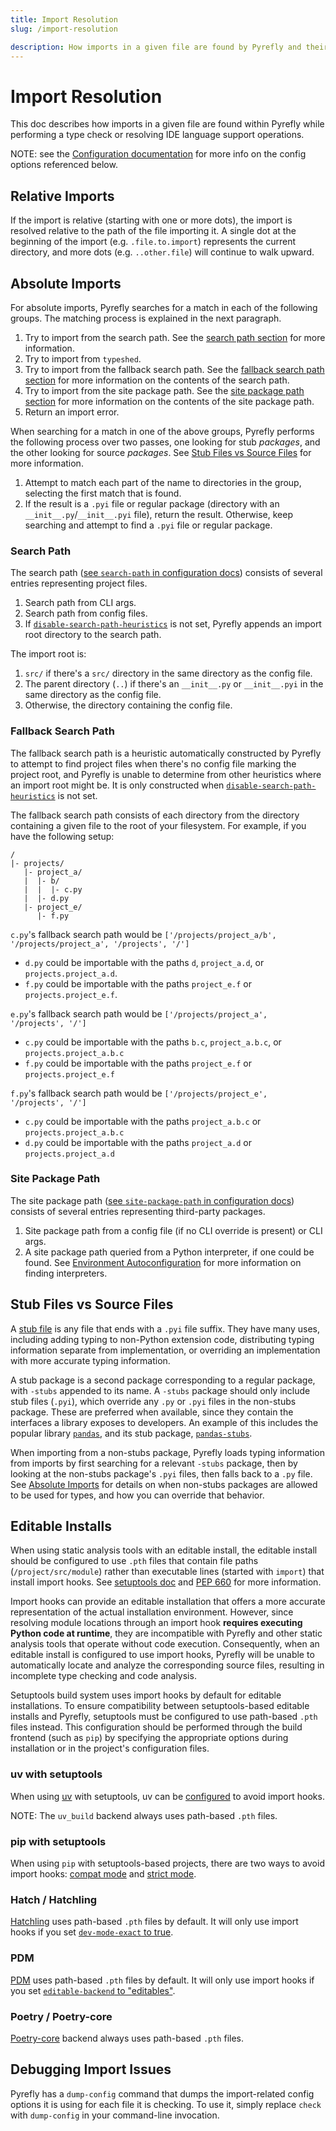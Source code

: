 ```yaml
---
title: Import Resolution
slug: /import-resolution

description: How imports in a given file are found by Pyrefly and their bindings are resolved, including files that are being type checked
---
```


# Import Resolution

This doc describes how imports in a given file are found within Pyrefly while performing
a type check or resolving IDE language support operations.

NOTE: see the [Configuration documentation](./configuration.mdx) for more info on
the config options referenced below.

## Relative Imports

If the import is relative (starting with one or more dots), the import is
resolved relative to the path of the file importing it. A single dot at the
beginning of the import (e.g. `.file.to.import`) represents the current
directory, and more dots (e.g. `..other.file`) will continue to walk upward.

## Absolute Imports

For absolute imports, Pyrefly searches for a match in each of the following groups. The
matching process is explained in the next paragraph.

1. Try to import from the search path. See the [search path section](#search-path) for more information.
2. Try to import from `typeshed`.
3. Try to import from the fallback search path. See the [fallback search path section](#fallback-search-path) for
more information on the contents of the search path.
4. Try to import from the site package path. See the
[site package path section](#site-package-path) for more information on the contents
of the site package path.
5. Return an import error.

When searching for a match in one of the above groups, Pyrefly performs the following process
over two passes, one looking for stub *packages*, and the other looking for source *packages*. See
[Stub Files vs Source Files](#stub-files-vs-source-files) for more information.

1. Attempt to match each part of the name to directories in the group, selecting the first
match that is found.
2. If the result is a `.pyi` file or regular package (directory with an
`__init__.py`/`__init__.pyi` file), return the result. Otherwise, keep searching and
attempt to find a `.pyi` file or regular package.

### Search Path

The search path ([see `search-path` in configuration docs](configuration.mdx#search-path))
consists of several entries representing project files.

1. Search path from CLI args.
2. Search path from config files.
3. If [`disable-search-path-heuristics`](configuration.mdx#disable-search-path-heuristics)
   is not set, Pyrefly appends an import root directory to the search path.

The import root is:
1. `src/` if there's a `src/` directory in the same directory as the config file.
2. The parent directory (`..`) if there's an `__init__.py` or `__init__.pyi` in the same
   directory as the config file.
3. Otherwise, the directory containing the config file.

### Fallback Search Path

The fallback search path is a heuristic automatically constructed by Pyrefly to attempt to
find project files when there's no config file marking the project root, and Pyrefly
is unable to determine from other heuristics where an import root might be.
It is only constructed when
[`disable-search-path-heuristics`](configuration.mdx#disable-search-path-heuristics)
is not set.

The fallback search path consists of each directory from the directory containing
a given file to the root of your filesystem. For example, if you have the following setup:

```
/
|- projects/
   |- project_a/
   |  |- b/
   |  |  |- c.py
   |  |- d.py
   |- project_e/
      |- f.py
```

`c.py`'s fallback search path would be `['/projects/project_a/b', '/projects/project_a',
'/projects', '/']`
- `d.py` could be importable with the paths `d`, `project_a.d`, or `projects.project_a.d`.
- `f.py` could be importable with the paths `project_e.f` or `projects.project_e.f`.

`e.py`'s fallback search path would be `['/projects/project_a', '/projects', '/']`
- `c.py` could be importable with the paths `b.c`, `project_a.b.c`, or `projects.project_a.b.c`
- `f.py` could be importable with the paths `project_e.f` or `projects.project_e.f`

`f.py`'s fallback search path would be `['/projects/project_e', '/projects', '/']`
- `c.py` could be importable with the paths `project_a.b.c` or `projects.project_a.b.c`
- `d.py` could be importable with the paths `project_a.d` or `projects.project_a.d`

### Site Package Path

The site package path
([see `site-package-path` in configuration docs](configuration.mdx#site-package-path))
consists of several entries representing third-party packages.

1. Site package path from a config file (if no CLI override is present) or CLI args.
2. A site package path queried from a Python interpreter, if one could be found.
   See [Environment Autoconfiguration](configuration.mdx#environment-autoconfiguration)
   for more information on finding interpreters.

## Stub Files vs Source Files

A
[stub file](https://typing.python.org/en/latest/spec/distributing.html#stub-files)
is any file that ends with a `.pyi` file suffix. They have many uses, including
adding typing to non-Python extension code, distributing typing information
separate from implementation, or overriding an implementation with more accurate
typing information.

A stub package is a second package corresponding to a regular package, with `-stubs`
appended to its name. A `-stubs` package should only include stub files (`.pyi`),
which override any `.py` or `.pyi` files in the non-stubs package. These are preferred
when available, since they contain the interfaces a library exposes to developers. An
example of this includes the popular library [`pandas`](https://github.com/pandas-dev/pandas),
and its stub package, [`pandas-stubs`](https://github.com/pandas-dev/pandas-stubs).

When importing from a non-stubs package, Pyrefly loads typing information from
imports by first searching for a relevant `-stubs` package, then by looking at
the non-stubs package's `.pyi` files, then falls back to a `.py` file. See
[Absolute Imports](#absolute-imports) for details on when non-stubs packages
are allowed to be used for types, and how you can override that behavior.

## Editable Installs

When using static analysis tools with an editable install, the editable install should be configured to use `.pth`
files that contain file paths (`/project/src/module`) rather than executable lines (started with `import`) that
install import hooks. See [setuptools doc](https://setuptools.pypa.io/en/latest/userguide/development_mode.html)
and [PEP 660](https://peps.python.org/pep-0660/) for more information.

Import hooks can provide an editable installation that offers a more accurate representation of the actual installation
environment. However, since resolving module locations through an import hook
**requires executing Python code at runtime**, they are incompatible with Pyrefly and other static analysis tools that
operate without code execution. Consequently, when an editable install is configured to use import hooks, Pyrefly
will be unable to automatically locate and analyze the corresponding source files, resulting in incomplete type checking and
code analysis.

Setuptools build system uses import hooks by default for editable installations. To ensure compatibility between
setuptools-based editable installs and Pyrefly, setuptools must be configured to use path-based `.pth` files instead.
This configuration should be performed through the build frontend (such as `pip`) by specifying the appropriate
options during installation or in the project's configuration files.

### uv with setuptools

When using [uv](https://docs.astral.sh/uv/) with setuptools, uv can be
[configured](https://docs.astral.sh/uv/reference/settings/#config-settings) to avoid import hooks.

NOTE: The `uv_build` backend always uses path-based `.pth` files.

### pip with setuptools
When using `pip` with setuptools-based projects, there are two ways to avoid import hooks:
[compat mode](https://setuptools.pypa.io/en/latest/userguide/development_mode.html#legacy-behavior)
and [strict mode](https://setuptools.pypa.io/en/latest/userguide/development_mode.html#strict-editable-installs).

### Hatch / Hatchling

[Hatchling](https://hatch.pypa.io/1.9/config/build/) uses path-based `.pth` files by default.
It will only use import hooks if you set [`dev-mode-exact` to true](https://hatch.pypa.io/latest/config/build/#dev-mode).

### PDM

[PDM](https://backend.pdm-project.org/) uses path-based `.pth` files by default.
It will only use import hooks if you set
[`editable-backend` to "editables"](https://backend.pdm-project.org/build_config/#choose-the-editable-build-format).

### Poetry / Poetry-core
[Poetry-core](https://github.com/python-poetry/poetry-core) backend always uses path-based `.pth` files.

## Debugging Import Issues

Pyrefly has a `dump-config` command that dumps the import-related config options it is using for
each file it is checking. To use it, simply replace `check` with `dump-config` in your
command-line invocation.
